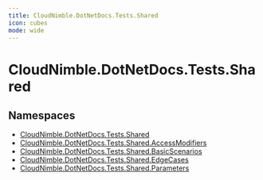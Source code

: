 ```yaml
---
title: CloudNimble.DotNetDocs.Tests.Shared
icon: cubes
mode: wide
---
```


# CloudNimble.DotNetDocs.Tests.Shared

## Namespaces

- [CloudNimble.DotNetDocs.Tests.Shared](CloudNimble-DotNetDocs-Tests-Shared.mdx)
- [CloudNimble.DotNetDocs.Tests.Shared.AccessModifiers](CloudNimble-DotNetDocs-Tests-Shared-AccessModifiers.mdx)
- [CloudNimble.DotNetDocs.Tests.Shared.BasicScenarios](CloudNimble-DotNetDocs-Tests-Shared-BasicScenarios.mdx)
- [CloudNimble.DotNetDocs.Tests.Shared.EdgeCases](CloudNimble-DotNetDocs-Tests-Shared-EdgeCases.mdx)
- [CloudNimble.DotNetDocs.Tests.Shared.Parameters](CloudNimble-DotNetDocs-Tests-Shared-Parameters.mdx)
